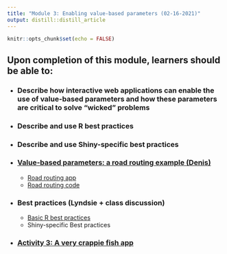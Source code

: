 ```yaml
---
title: "Module 3: Enabling value-based parameters (02-16-2021)"
output: distill::distill_article
---
```


```r
knitr::opts_chunk$set(echo = FALSE)
```

<div class = "boxBorder">

## Upon completion of this module, learners should be able to:

-	### Describe how interactive web applications can enable the use of value-based parameters and how these parameters are critical to solve “wicked” problems

- ### Describe and use R best practices

- ### Describe and use Shiny-specific best practices
</div>

</break>

<div class = "grayBox">


- ### [Value-based parameters: a road routing example (Denis)](https://ufl.zoom.us/rec/share/dMR7RaNlRbHC1Z-VF-T2IZCnSYhRfDKcAEtLlaShX2Xc_2KKs2x_zUoOboKTQS93.AzigM0mReKuCjljt)
  - [Road routing app](https://kokbent.shinyapps.io/hf-update/)
  - [Road routing code](exampleApps/road_routing_tool.zip)

- ### Best practices (Lyndsie + class discussion)
  - [Basic R best practices](RBestPractices.html)
  - Shiny-specific Best practices  

- ### [Activity 3: A very crappie fish app](Activity_3.html)
  
</div>

